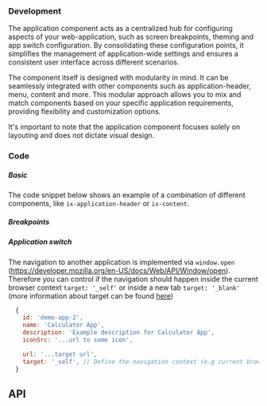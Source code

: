

### Development

The application component acts as a centralized hub for configuring aspects of your web-application, such as screen breakpoints, theming and app switch configuration. By consolidating these configuration points, it simplifies the management of application-wide settings and ensures a consistent user interface across different scenarios.

The component itself is designed with modularity in mind. It can be seamlessly integrated with other components such as application-header, menu, content and more. This modular approach allows you to mix and match components based on your specific application requirements, providing flexibility and customization options.

It's important to note that the application component focuses solely on layouting and does not dictate visual design.

### Code

##### Basic

The code snippet below shows an example of a combination of different components, like `ix-application-header` or `ix-content`.

<ApplicationPlayground />

##### Breakpoints

<ApplicationBreakpointsPlayground />

##### Application switch

The navigation to another application is implemented via `window.open` (https://developer.mozilla.org/en-US/docs/Web/API/Window/open). Therefore you can control if the navigation should happen inside the current browser context `target: '_self'` or inside a new tab `target: '_blank'` (more information about target can be found [here](https://developer.mozilla.org/en-US/docs/Web/HTML/Element/a#target))

```javascript
  {
    id: 'demo-app-2',
    name: 'Calculator App',
    description: 'Example description for Calculator App',
    iconSrc: '...url to some icon',

    url: '...target url',
    target: '_self', // Define the navigation context (e.g current browser context or new tab)
  }
```

<ApplicationAppSwitchPlayground />

## API

<PropsApi />
